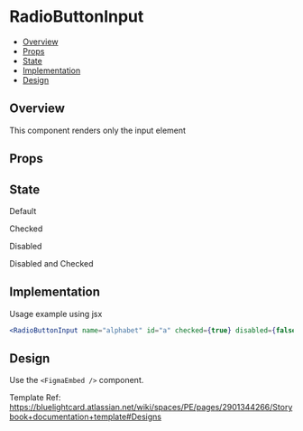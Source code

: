 
<Meta of={RadioButtonInput} />

# RadioButtonInput
- [Overview](#overview)
- [Props](#props)
- [State](#state)
- [Implementation](#implementation)
- [Design](#design)

## Overview

This component renders only the input element

<Readme />

## Props

<Controls />

## State

Default
<Canvas of={RadioButtonInput.Default} />

Checked
<Canvas of={RadioButtonInput.Checked} />

Disabled
<Canvas of={RadioButtonInput.Disabled} />

Disabled and Checked
<Canvas of={RadioButtonInput.DisabledChecked} />



## Implementation
Usage example using jsx

```jsx
<RadioButtonInput name="alphabet" id="a" checked={true} disabled={false} onChange={(e,id) => alert(id)} />
```

## Design
Use the `<FigmaEmbed />` component.

Template Ref: https://bluelightcard.atlassian.net/wiki/spaces/PE/pages/2901344266/Storybook+documentation+template#Designs
